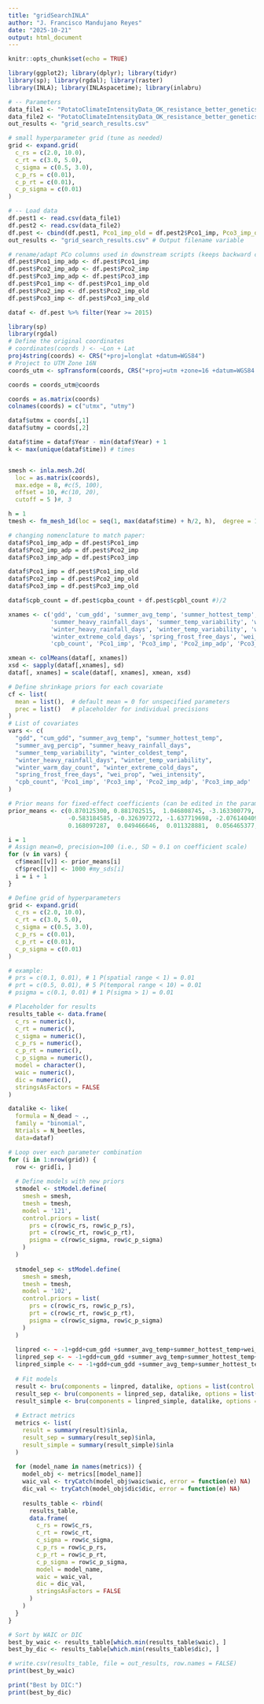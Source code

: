 ```yaml
---
title: "gridSearchINLA"
author: "J. Francisco Mandujano Reyes"
date: "2025-10-21"
output: html_document
---
```


```r
knitr::opts_chunk$set(echo = TRUE)
```

```r
library(ggplot2); library(dplyr); library(tidyr)
library(sp); library(rgdal); library(raster)
library(INLA); library(INLAspacetime); library(inlabru)
```

```r
# -- Parameters 
data_file1 <- "PotatoClimateIntensityData_OK_resistance_better_genetics_imputed_Jun2_v2.csv"
data_file2 <- "PotatoClimateIntensityData_OK_resistance_better_genetics_imputed_Jun2_old_gen_v2.csv"
out_results <- "grid_search_results.csv"

```

```r
# small hyperparameter grid (tune as needed)
grid <- expand.grid(
  c_rs = c(2.0, 10.0),
  c_rt = c(3.0, 5.0),
  c_sigma = c(0.5, 3.0),
  c_p_rs = c(0.01),
  c_p_rt = c(0.01),
  c_p_sigma = c(0.01)
)

# -- Load data
df.pest1 <- read.csv(data_file1)
df.pest2 <- read.csv(data_file2)
df.pest <- cbind(df.pest1, Pco1_imp_old = df.pest2$Pco1_imp, Pco3_imp_old = df.pest2$Pco3_imp)
out_results <- "grid_search_results.csv" # Output filename variable

# rename/adapt PCo columns used in downstream scripts (keeps backward compatibility)
df.pest$Pco1_imp_adp <- df.pest$Pco1_imp
df.pest$Pco2_imp_adp <- df.pest$Pco2_imp
df.pest$Pco3_imp_adp <- df.pest$Pco3_imp
df.pest$Pco1_imp <- df.pest$Pco1_imp_old
df.pest$Pco2_imp <- df.pest$Pco2_imp_old
df.pest$Pco3_imp <- df.pest$Pco3_imp_old

dataf <- df.pest %>% filter(Year >= 2015)
```


```r
library(sp)
library(rgdal)
# Define the original coordinates
# coordinates(coords ) <- ~Lon + Lat
proj4string(coords) <- CRS("+proj=longlat +datum=WGS84")
# Project to UTM Zone 16N
coords_utm <- spTransform(coords, CRS("+proj=utm +zone=16 +datum=WGS84 +units=km"))

coords = coords_utm@coords

coords = as.matrix(coords)
colnames(coords) = c("utmx", "utmy")

dataf$utmx = coords[,1]
dataf$utmy = coords[,2]

dataf$time = dataf$Year - min(dataf$Year) + 1
k <- max(unique(dataf$time)) # times


smesh <- inla.mesh.2d(
  loc = as.matrix(coords),
  max.edge = 8, #c(5, 100),
  offset = 10, #c(10, 20),
  cutoff = 5 )#, 3

h = 1
tmesh <- fm_mesh_1d(loc = seq(1, max(dataf$time) + h/2, h),  degree = 1)

# changing nomenclature to match paper:
dataf$Pco1_imp_adp = df.pest$Pco1_imp
dataf$Pco2_imp_adp = df.pest$Pco2_imp
dataf$Pco3_imp_adp = df.pest$Pco3_imp

dataf$Pco1_imp = df.pest$Pco1_imp_old
dataf$Pco2_imp = df.pest$Pco2_imp_old
dataf$Pco3_imp = df.pest$Pco3_imp_old

dataf$cpb_count = df.pest$cpba_count + df.pest$cpbl_count #)/2

xnames <- c('gdd', 'cum_gdd', 'summer_avg_temp', 'summer_hottest_temp', 'summer_avg_percip', 
            'summer_heavy_rainfall_days', 'summer_temp_variability', 'winter_coldest_temp', 
            'winter_heavy_rainfall_days', 'winter_temp_variability', 'winter_warm_day_count', 
            'winter_extreme_cold_days', 'spring_frost_free_days', 'wei_prop', 'wei_intensity', 
            'cpb_count', 'Pco1_imp', 'Pco3_imp', 'Pco2_imp_adp', 'Pco3_imp_adp')

xmean <- colMeans(dataf[, xnames])
xsd <- sapply(dataf[,xnames], sd)
dataf[, xnames] = scale(dataf[, xnames], xmean, xsd)

# Define shrinkage priors for each covariate
cf <- list(
  mean = list(),  # default mean = 0 for unspecified parameters
  prec = list()   # placeholder for individual precisions
)
# List of covariates
vars <- c(
  "gdd", "cum_gdd", "summer_avg_temp", "summer_hottest_temp",
  "summer_avg_percip", "summer_heavy_rainfall_days",
  "summer_temp_variability", "winter_coldest_temp",
  "winter_heavy_rainfall_days", "winter_temp_variability",
  "winter_warm_day_count", "winter_extreme_cold_days",
  "spring_frost_free_days", "wei_prop", "wei_intensity",
  "cpb_count", 'Pco1_imp', 'Pco3_imp', 'Pco2_imp_adp', 'Pco3_imp_adp'
)

# Prior means for fixed-effect coefficients (can be edited in the params block)
prior_means <- c(0.870125300, 0.881702515,  1.046808745, -3.163300779,  0.713990880,  0.040640645, -2.548006216,
                 -0.583184585, -0.326397272, -1.637719698, -2.076140409, -0.115863831, -0.933383080,  0.429569980,
                 0.168097287,  0.049466646,  0.011328881,  0.056465377, 0.005338820, -0.003849697)

i = 1
# Assign mean=0, precision=100 (i.e., SD ≈ 0.1 on coefficient scale)
for (v in vars) {
  cf$mean[[v]] <- prior_means[i]
  cf$prec[[v]] <- 1000 #my_sds[i]
  i = i + 1
}

# Define grid of hyperparameters
grid <- expand.grid(
  c_rs = c(2.0, 10.0),
  c_rt = c(3.0, 5.0), 
  c_sigma = c(0.5, 3.0),
  c_p_rs = c(0.01),
  c_p_rt = c(0.01),
  c_p_sigma = c(0.01)
)

# example:
# prs = c(0.1, 0.01), # 1 P(spatial range < 1) = 0.01
# prt = c(0.5, 0.01), # 5 P(temporal range < 10) = 0.01
# psigma = c(0.1, 0.01) # 1 P(sigma > 1) = 0.01

# Placeholder for results
results_table <- data.frame(
  c_rs = numeric(),
  c_rt = numeric(),
  c_sigma = numeric(),
  c_p_rs = numeric(),
  c_p_rt = numeric(),
  c_p_sigma = numeric(),
  model = character(),
  waic = numeric(),
  dic = numeric(),
  stringsAsFactors = FALSE
)

datalike <- like(
  formula = N_dead ~ ., 
  family = "binomial", 
  Ntrials = N_beetles,
  data=dataf)

```


```r
# Loop over each parameter combination
for (i in 1:nrow(grid)) {
  row <- grid[i, ]
  
  # Define models with new priors
  stmodel <- stModel.define(
    smesh = smesh,
    tmesh = tmesh,
    model = '121',
    control.priors = list(
      prs = c(row$c_rs, row$c_p_rs),
      prt = c(row$c_rt, row$c_p_rt),
      psigma = c(row$c_sigma, row$c_p_sigma)
    )
  )
  
  stmodel_sep <- stModel.define(
    smesh = smesh,
    tmesh = tmesh,
    model = '102',
    control.priors = list(
      prs = c(row$c_rs, row$c_p_rs),
      prt = c(row$c_rt, row$c_p_rt),
      psigma = c(row$c_sigma, row$c_p_sigma)
    )
  )
   
  linpred <- ~ -1+gdd+cum_gdd +summer_avg_temp+summer_hottest_temp+wei_prop+Pco3_imp+ field(list(space = cbind(utmx, utmy), time = time), model = stmodel)
  linpred_sep <- ~ -1+gdd+cum_gdd +summer_avg_temp+summer_hottest_temp+wei_prop+Pco3_imp+ field(list(space = cbind(utmx, utmy), time = time), model = stmodel_sep)
  linpred_simple <- ~ -1+gdd+cum_gdd +summer_avg_temp+summer_hottest_temp+wei_prop+Pco3_imp
  
  # Fit models
  result <- bru(components = linpred, datalike, options = list(control.fixed = cf, verbose = FALSE))
  result_sep <- bru(components = linpred_sep, datalike, options = list(control.fixed = cf, verbose = FALSE))
  result_simple <- bru(components = linpred_simple, datalike, options = list(control.fixed = cf, verbose = FALSE))
  
  # Extract metrics
  metrics <- list(
    result = summary(result)$inla,
    result_sep = summary(result_sep)$inla,
    result_simple = summary(result_simple)$inla
  )
  
  for (model_name in names(metrics)) {
    model_obj <- metrics[[model_name]]
    waic_val <- tryCatch(model_obj$waic$waic, error = function(e) NA)
    dic_val <- tryCatch(model_obj$dic$dic, error = function(e) NA)
    
    results_table <- rbind(
      results_table,
      data.frame(
        c_rs = row$c_rs,
        c_rt = row$c_rt,
        c_sigma = row$c_sigma,
        c_p_rs = row$c_p_rs,
        c_p_rt = row$c_p_rt,
        c_p_sigma = row$c_p_sigma,
        model = model_name,
        waic = waic_val,
        dic = dic_val,
        stringsAsFactors = FALSE
      )
    )
  }
}


```


```r
# Sort by WAIC or DIC
best_by_waic <- results_table[which.min(results_table$waic), ]
best_by_dic <- results_table[which.min(results_table$dic), ]

# write.csv(results_table, file = out_results, row.names = FALSE)
print(best_by_waic)

print("Best by DIC:")
print(best_by_dic)
```



